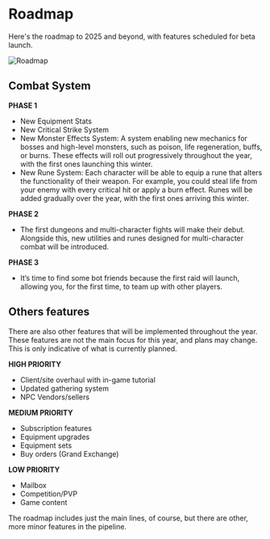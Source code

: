 
# Roadmap 

Here's the roadmap to 2025 and beyond, with features scheduled for beta launch.

![Roadmap](https://artifactsmmo.com/images/docs/roadmap.png)

## Combat System

**PHASE 1**
- New Equipment Stats
- New Critical Strike System
- New Monster Effects System: A system enabling new mechanics for bosses and high-level monsters, such as poison, life regeneration, buffs, or burns. These effects will roll out progressively throughout the year, with the first ones launching this winter.
- New Rune System: Each character will be able to equip a rune that alters the functionality of their weapon. For example, you could steal life from your enemy with every critical hit or apply a burn effect. Runes will be added gradually over the year, with the first ones arriving this winter.

**PHASE 2**
- The first dungeons and multi-character fights will make their debut. Alongside this, new utilities and runes designed for multi-character combat will be introduced.

**PHASE 3**
- It’s time to find some bot friends because the first raid will launch, allowing you, for the first time, to team up with other players.

## Others features

There are also other features that will be implemented throughout the year. These features are not the main focus for this year, and plans may change. This is only indicative of what is currently planned. 

**HIGH PRIORITY**
- Client/site overhaul with in-game tutorial
- Updated gathering system
- NPC Vendors/sellers

**MEDIUM PRIORITY**
- Subscription features
- Equipment upgrades
- Equipment sets
- Buy orders (Grand Exchange)

**LOW PRIORITY**
- Mailbox
- Competition/PVP
- Game content

The roadmap includes just the main lines, of course, but there are other, more minor features in the pipeline.